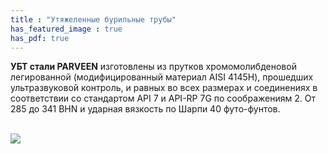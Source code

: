 ```yaml
---
title : "Утяжеленные бурильные трубы"
has_featured_image : true
has_pdf: true
---
```


**УБТ стали PARVEEN** изготовлены из прутков хромомолибденовой легированной (модифицированный материал AISI 4145H), прошедших ультразвуковой контроль, и равных во всех размерах и соединениях в соответствии со стандартом API 7 и API-RP 7G по соображениям 2. От 285 до 341 BHN и ударная вязкость по Шарпи 40 футо-фунтов.

<br />
<Image src={image} />